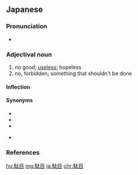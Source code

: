 ==Japanese==
{{ja-kanjitab|だ|め|yomi=j}}

===Pronunciation===
* {{ja-pron|だめ|y=j|acc=2|acc_ref=NHK}}

===Adjectival noun===
{{ja-adj|だめ|ダメ|infl=na}}

# no good; [[useless]]; hopeless
# no, forbidden; something that shouldn't be done

====Inflection====
{{ja-na|だめ}}

====Synonyms====
* {{ja-r|いけない}}
* {{ja-r|ならない}}
* {{ja-r|悪い|わるい}}
* {{qualifier|Kansai}} {{ja-r|あかん}}

===References===
<references/>

[[hu:駄目]]
[[mg:駄目]]
[[ja:駄目]]
[[chr:駄目]]